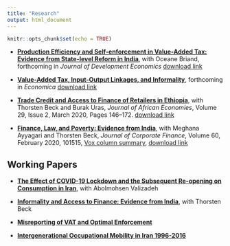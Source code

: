 ```yaml
---
title: "Research"
output: html_document
---
```


```r
knitr::opts_chunk$set(echo = TRUE)
```

- [__Production Efficiency and Self-enforcement in Value-Added Tax: Evidence from State-level Reform in India__](https://doi.org/10.1016/j.jdeveco.2020.102462), with Oceane Briand,  forthcoming in _Journal of Development Economics_ [download link](https://www.dropbox.com/s/n1geb256hfspahr/PE%20VAT.pdf?dl=0)


- [__Value-Added Tax, Input-Output Linkages, and Informality__](https://onlinelibrary.wiley.com/doi/10.1111/ecca.12310), forthcoming in _Economica_ [download link](https://www.dropbox.com/s/7d2ky4v1do9v2w6/VAT%20IO%20linkage%20and%20informality.pdf?dl=0) 

- [__Trade Credit and Access to Finance of Retailers in Ethiopia__](https://academic.oup.com/jae/advance-article-abstract/doi/10.1093/jae/ejz018/5433371?redirectedFrom=fulltext), with Thorsten Beck and Burak Uras, _Journal of African Economies_,  Volume 29, Issue 2, March 2020, Pages 146–172.  [download link](https://www.dropbox.com/s/4blvin1e4xusjx9/BeckHoseiniUras2020.pdf?dl=0)

- [__Finance, Law, and Poverty: Evidence from India__](https://www.sciencedirect.com/science/article/pii/S0929119918308022), with Meghana Ayyagari and Thorsten Beck, _Journal of Corporate Finance_, Volume 60, February 2020, 101515, [Vox column summary](http://www.voxeu.org/article/migrating-out-poverty-role-finance), [download link](https://www.dropbox.com/s/rps5qr8ryzd7g02/Finance%20and%20Poverty%20in%20India-072319-MA.pdf?dl=0)

## Working Papers

- [__The Effect of COVID-19 Lockdown and the Subsequent Re-opening on Consumption in Iran__](https://papers.ssrn.com/sol3/papers.cfm?abstract_id=3662980), with Abolmohsen Valizadeh 

- [__Informality and Access to Finance: Evidence from India__](https://www.dropbox.com/s/yc2z6ufmkbpbxee/Informality%20and%20access%20to%20finance%20October2019.pdf?dl=0), with Thorsten Beck 

- [__Misreporting of VAT and Optimal Enforcement__](http://papers.ssrn.com/sol3/papers.cfm?abstract_id=2505998) 

- [__Intergenerational Occupational Mobility in Iran 1996-2016__](https://www.dropbox.com/s/r6n7dr7y8htz1fa/paper.pdf?dl=0)


